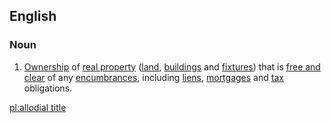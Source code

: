 ==English==

===Noun===
{{en-noun|head=[[allodial]] [[title]]}}
# {{property law}} [[ownership|Ownership]] of [[real property]] ([[land]], [[building]]s and [[fixtures]]) that is [[free and clear]] of any [[encumbrances]], including [[lien]]s, [[mortgage]]s and [[tax]] obligations.

[[pl:allodial title]]